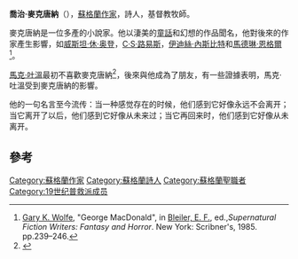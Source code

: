 {{Infobox writer
| name = George MacDonald
| image = George MacDonald (1862).jpg
| imagesize   = 225px
| caption     = George MacDonald
| pseudonym   =
| birth_date = {{birth date|1824|12|10|df=y}}
| birth_place = 蘇格蘭，[[亞伯丁郡_(歷史)|亞伯丁郡]]，[[亨特利|亨特利]]
| death_date = {{death date and age|1905|9|18|1824|12|10|df=y}}
| death_place = 英格蘭，[[薩里郡|薩里郡]]，[[阿什特德|阿什特德]]
| occupation = [[牧師|牧師]]，作家
| nationality =  蘇格蘭
| period      = 19世紀
| genre       = 兒童文學
| subject     =
| movement    =
| signature   =
| website     =
| notableworks = 《[[莉莉斯_(小說)|莉莉斯]]》、《[[幻想家|幻想家]]》、《[[公主與哥布林|公主與哥布林]]》
| influences  = [[諾瓦利斯|諾瓦利斯]]、[[福凱|福凱]]、[[埃德蒙·斯賓塞|斯賓塞]]、[[海因里希·海涅|海涅]]、[[歌德|歌德]]、[[席勒|席勒]]、[[威廉|華茲華斯]]、[[亨利·大衛·梭羅|梭羅]]、[[查理斯·金斯萊|查理斯·金斯萊]]
| influenced  = [[C·S·劉易斯|C·S·劉易斯]]、[[J·R·R·托爾金|J·R·R·托爾金]]、[[G·K·切斯特頓|G·K·切斯特頓]]、[[馬克·吐溫|馬克·吐溫]]、[[馬德琳·恩格爾|馬德琳·恩格爾]]、[[大衛·琳賽(小說家)|大衛·琳賽]]、[[W·H·奧登|W·H·奧登]]
}}

'''喬治·麥克唐納'''（{{bd|1824年|12月10日|1905年|9月18日|}}），[[蘇格蘭|蘇格蘭]][[作家|作家]]，詩人，基督教牧師。

麥克唐納是一位多產的小說家。他以淒美的[[童話|童話]]和幻想的作品聞名，他對後來的作家產生影響，如[[威斯坦·休·奥登|威斯坦·休·奥登]]，[[C·S·路易斯|C·S·路易斯]]，[[伊迪絲·內斯比特|伊迪絲·內斯比特]]和[[馬德琳·恩格爾|馬德琳·恩格爾]]<ref>[[Gary_K._Wolfe|Gary K. Wolfe]], "George MacDonald", in [[E._F._Bleiler|Bleiler, E. F.]], ed.,''Supernatural Fiction Writers: Fantasy and Horror''. New York: Scribner's, 1985. pp.239–246.</ref>。

[[馬克·吐溫|馬克·吐溫]]最初不喜歡麥克唐納<ref>{{cite web |url=http://georgemacdonald.info/twain.html |title=Mark Twain, George MacDonald's Friend Abroad |publisher=Georgemacdonald.info |date= |accessdate=2012-09-04 |archive-date=2019-12-28 |archive-url=https://web.archive.org/web/20191228230215/http://georgemacdonald.info/twain.html |dead-url=no }}</ref>，後來與他成為了朋友，有一些證據表明，馬克·吐溫受到麥克唐納的影響。

他的一句名言至今流传：当一种感觉存在的时候，他们感到它好像永远不会离开；当它离开了以后，他们感到它好像从未来过；当它再回来时，他们感到它好像从未离开。

== 參考 ==
{{Reflist}}

{{Authority control}}
[[Category:蘇格蘭作家|Category:蘇格蘭作家]]
[[Category:蘇格蘭詩人|Category:蘇格蘭詩人]]
[[Category:蘇格蘭聖職者|Category:蘇格蘭聖職者]]
[[Category:19世纪普救派成员|Category:19世纪普救派成员]]

{{作家小作品}}